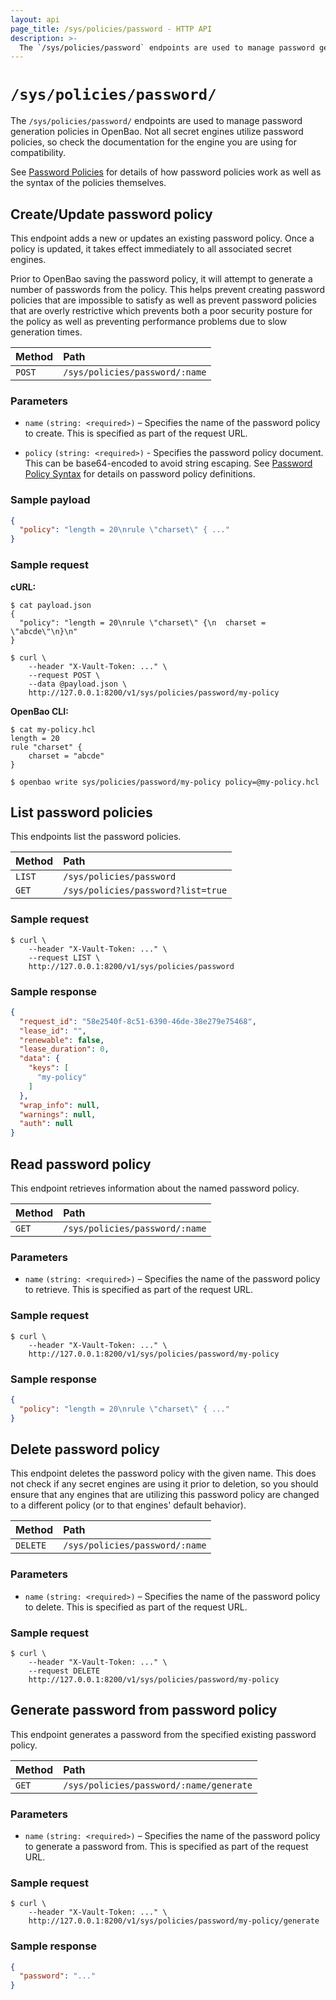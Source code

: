 ```yaml
---
layout: api
page_title: /sys/policies/password - HTTP API
description: >-
  The `/sys/policies/password` endpoints are used to manage password generation policies in OpenBao.
---
```


# `/sys/policies/password/`

The `/sys/policies/password/` endpoints are used to manage password generation policies in OpenBao.
Not all secret engines utilize password policies, so check the documentation for the engine you
are using for compatibility.

See [Password Policies](/vault/docs/concepts/password-policies) for details of how password policies work
as well as the syntax of the policies themselves.

## Create/Update password policy

This endpoint adds a new or updates an existing password policy. Once a policy is updated,
it takes effect immediately to all associated secret engines.

Prior to OpenBao saving the password policy, it will attempt to generate a number of passwords
from the policy. This helps prevent creating password policies that are impossible to satisfy
as well as prevent password policies that are overly restrictive which prevents both a poor
security posture for the policy as well as preventing performance problems due to slow
generation times.

| Method | Path                           |
| :----- | :----------------------------- |
| `POST` | `/sys/policies/password/:name` |

### Parameters

- `name` `(string: <required>)` – Specifies the name of the password policy to create.
  This is specified as part of the request URL.

- `policy` `(string: <required>)` - Specifies the password policy document. This can be
  base64-encoded to avoid string escaping. See [Password Policy Syntax](/vault/docs/concepts/password-policies#password-policy-syntax)
  for details on password policy definitions.

### Sample payload

```json
{
  "policy": "length = 20\nrule \"charset\" { ..."
}
```

### Sample request

**cURL:**

```shell
$ cat payload.json
{
  "policy": "length = 20\nrule \"charset\" {\n  charset = \"abcde\"\n}\n"
}

$ curl \
    --header "X-Vault-Token: ..." \
    --request POST \
    --data @payload.json \
    http://127.0.0.1:8200/v1/sys/policies/password/my-policy
```

**OpenBao CLI:**

```shell
$ cat my-policy.hcl
length = 20
rule "charset" {
    charset = "abcde"
}

$ openbao write sys/policies/password/my-policy policy=@my-policy.hcl
```

## List password policies

This endpoints list the password policies.

| Method  | Path                               |
| :------ | :--------------------------------- |
| `LIST`  | `/sys/policies/password`           |
| `GET`   | `/sys/policies/password?list=true` |

### Sample request

```shell
$ curl \
    --header "X-Vault-Token: ..." \
    --request LIST \
    http://127.0.0.1:8200/v1/sys/policies/password
```

### Sample response

```json
{
  "request_id": "58e2540f-8c51-6390-46de-38e279e75468",
  "lease_id": "",
  "renewable": false,
  "lease_duration": 0,
  "data": {
    "keys": [
      "my-policy"
    ]
  },
  "wrap_info": null,
  "warnings": null,
  "auth": null
}
```

## Read password policy

This endpoint retrieves information about the named password policy.

| Method | Path                           |
| :----- | :----------------------------- |
| `GET`  | `/sys/policies/password/:name` |

### Parameters

- `name` `(string: <required>)` – Specifies the name of the password policy to retrieve.
  This is specified as part of the request URL.

### Sample request

```shell
$ curl \
    --header "X-Vault-Token: ..." \
    http://127.0.0.1:8200/v1/sys/policies/password/my-policy
```

### Sample response

```json
{
  "policy": "length = 20\nrule \"charset\" { ..."
}
```

## Delete password policy

This endpoint deletes the password policy with the given name. This does not check if any
secret engines are using it prior to deletion, so you should ensure that any engines that
are utilizing this password policy are changed to a different policy (or to that engines'
default behavior).

| Method   | Path                           |
| :------- | :----------------------------- |
| `DELETE` | `/sys/policies/password/:name` |

### Parameters

- `name` `(string: <required>)` – Specifies the name of the password policy to delete.
  This is specified as part of the request URL.

### Sample request

```shell
$ curl \
    --header "X-Vault-Token: ..." \
    --request DELETE
    http://127.0.0.1:8200/v1/sys/policies/password/my-policy
```

## Generate password from password policy

This endpoint generates a password from the specified existing password policy.

| Method | Path                                    |
| :----- | :-------------------------------------- |
| `GET`  | `/sys/policies/password/:name/generate` |

### Parameters

- `name` `(string: <required>)` – Specifies the name of the password policy to generate
  a password from. This is specified as part of the request URL.

### Sample request

```shell
$ curl \
    --header "X-Vault-Token: ..." \
    http://127.0.0.1:8200/v1/sys/policies/password/my-policy/generate
```

### Sample response

```json
{
  "password": "..."
}
```
